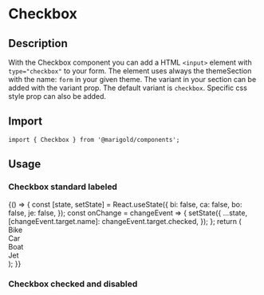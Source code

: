 
<Meta title="Components/Form/Checkbox" />

# Checkbox

## Description

With the Checkbox component you can add a HTML `<input>` element with `type="checkbox"` to your form.
The element uses always the themeSection with the name: `form` in your given theme. The variant in your section can be added with the variant prop. The default variant is `checkbox`.
Specific css style prop can also be added.

## Import

```tsx
import { Checkbox } from '@marigold/components';
```

## Usage

### Checkbox standard labeled

<Preview>
  <Story name="CheckboxOne">
    {() => {
      const [state, setState] = React.useState({
        bi: false,
        ca: false,
        bo: false,
        je: false,
      });
      const onChange = changeEvent => {
        setState({
          ...state,
          [changeEvent.target.name]: changeEvent.target.checked,
        });
      };
      return (
        <div>
          <Label htmlFor="bi">
            <Checkbox
              id="bi"
              name="bi"
              onChange={onChange}
              checked={state.bi}
              value="Bike"
            />
            Bike
          </Label>
          <br />
          <Label htmlFor="ca">
            <Checkbox
              id="ca"
              name="ca"
              onChange={onChange}
              checked={state.ca}
              value="Car"
            />
            Car
          </Label>
          <br />
          <Label htmlFor="bo">
            <Checkbox
              id="bo"
              name="bo"
              onChange={onChange}
              checked={state.bo}
              value="Boat"
            />
            Boat
          </Label>
          <br />
          <Label htmlFor="je">
            <Checkbox
              id="je"
              name="je"
              onChange={onChange}
              checked={state.je}
              value="Jet"
            />
            Jet
          </Label>
        </div>
      );
    }}
  </Story>
</Preview>

### Checkbox checked and disabled

<Preview>
  <Story name="CheckboxTwo">
    <div>
      <Checkbox checked />
      <Checkbox disabled />
      <Checkbox checked disabled />
    </div>
  </Story>
</Preview>
